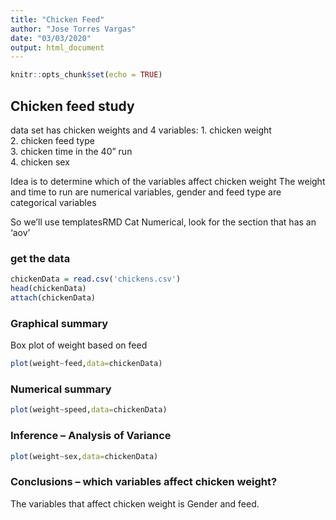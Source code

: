 ```yaml
---
title: "Chicken Feed"
author: "Jose Torres Vargas"
date: "03/03/2020"
output: html_document
---
```


```r
knitr::opts_chunk$set(echo = TRUE)

```

##  Chicken feed study  

data set has chicken weights and 4 variables:
  1.  chicken weight  
  2.  chicken feed type  
  3.  chicken time in the 40" run  
  4.  chicken sex   

Idea is to determine which of the variables affect chicken weight 
The weight and time to run are numerical variables, gender and feed type are categorical variables

So we'll use templatesRMD Cat Numerical, look for the section that has an 'aov'

<!-- This question is like a bunch of t-tests, but instead of doing the t-test a bunch of times we use ANOVA to do all the comparisons at once!  !-->

### get the data

```r
chickenData = read.csv('chickens.csv')
head(chickenData)
attach(chickenData)
```

### Graphical summary

<!-- plot chicken weight against each of the three explanatory variables.  Weight against a categorial varable is a boxplot, weight against a numerical variable is a scatter plot !-->
Box plot of weight based on feed

```r
plot(weight~feed,data=chickenData)
```


### Numerical summary

```r
plot(weight~speed,data=chickenData)
```

### Inference -- Analysis of Variance

```r
plot(weight~sex,data=chickenData)
```

###  Conclusions  -- which variables affect chicken weight?
The variables that affect chicken weight is Gender and feed.



